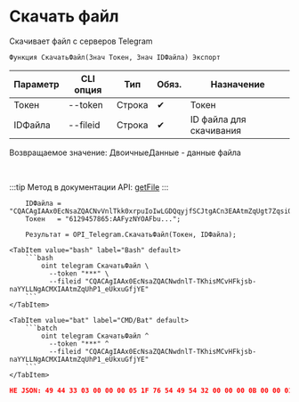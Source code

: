 ﻿---
sidebar_position: 5
---


# Скачать файл
 Скачивает файл с серверов Telegram



`Функция СкачатьФайл(Знач Токен, Знач IDФайла) Экспорт`

  | Параметр | CLI опция | Тип | Обяз. | Назначение |
  |-|-|-|-|-|
  | Токен | --token | Строка | &#x2714; | Токен |
  | IDФайла | --fileid | Строка | &#x2714; | ID файла для скачивания |

  
  Возвращаемое значение:   ДвоичныеДанные - данные файла

<br/>

:::tip
Метод в документации API: [getFile](https://core.telegram.org/bots/api#getfile)
:::
<br/>



```bsl title="Пример использования для 1С:Предприятие/OneScript"
    IDФайла = "CQACAgIAAx0EcNsaZQACNvVnlTkk0xrpuIoIwLGDQqyjfSCJtgACn3EAAtmZqUgt7ZqsiO49dDYE";
    Токен   = "6129457865:AAFyzNYOAFbu...";

    Результат = OPI_Telegram.СкачатьФайл(Токен, IDФайла);
```
    

 <Tabs>
  
    <TabItem value="bash" label="Bash" default>
        ```bash
            oint telegram СкачатьФайл \
              --token "***" \
              --fileid "CQACAgIAAx0EcNsaZQACNwdnlT-TKhisMCvHFkjsb-naYYLLNgACMXIAAtmZqUhP1_eUkxuGfjYE"
        ```
    </TabItem>
  
    <TabItem value="bat" label="CMD/Bat" default>
        ```batch
            oint telegram СкачатьФайл ^
              --token "***" ^
              --fileid "CQACAgIAAx0EcNsaZQACNwdnlT-TKhisMCvHFkjsb-naYYLLNgACMXIAAtmZqUhP1_eUkxuGfjYE"
        ```
    </TabItem>
</Tabs>


```json title="Результат"
НЕ JSON: 49 44 33 03 00 00 00 05 1F 76 54 49 54 32 00 00 00 0B 00 00 01 FF FE 44 00 6F 00 67 00 73 00 54 50 45 31 00 00 00 15 00 00 01 FF FE 4D 00 6F 00 74 00 6F 00 72 00 68 00 65 00 61 00 64 00 54 59…
```
